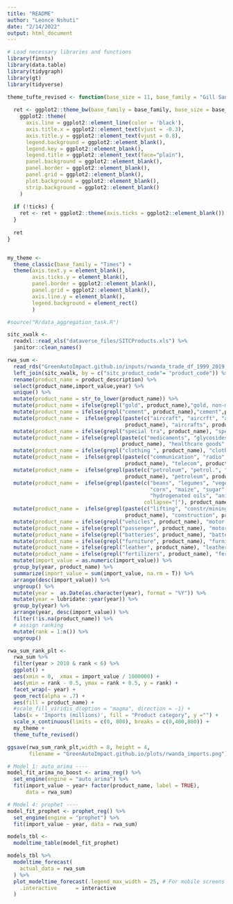 ```yaml
---
title: "README"
author: "Leonce Nshuti"
date: "2/14/2022"
output: html_document
---
```


```r
# Load necessary libraries and functions
library(finnts)
library(data.table)
library(tidygraph)
library(gt)
library(tidyverse)
```

```r
theme_tufte_revised <- function(base_size = 11, base_family = "Gill Sans", ticks = TRUE) {
  
  ret <- ggplot2::theme_bw(base_family = base_family, base_size = base_size) +
    ggplot2::theme(
      axis.line = ggplot2::element_line(color = 'black'),
      axis.title.x = ggplot2::element_text(vjust = -0.3),
      axis.title.y = ggplot2::element_text(vjust = 0.8),
      legend.background = ggplot2::element_blank(),
      legend.key = ggplot2::element_blank(),
      legend.title = ggplot2::element_text(face="plain"),
      panel.background = ggplot2::element_blank(),
      panel.border = ggplot2::element_blank(),
      panel.grid = ggplot2::element_blank(),
      plot.background = ggplot2::element_blank(),
      strip.background = ggplot2::element_blank()
    )
  
  if (!ticks) {
    ret <- ret + ggplot2::theme(axis.ticks = ggplot2::element_blank())
  }
  
  ret
}


my_theme <- 
  theme_classic(base_family = "Times") +
  theme(axis.text.y = element_blank(),
        axis.ticks.y = element_blank(),
        panel.border = ggplot2::element_blank(),
        panel.grid = ggplot2::element_blank(),
        axis.line.y = element_blank(), 
        legend.background = element_rect()
        ) 
```


```r
#source("R/data_aggregation_task.R")
```

```r
sitc_xwalk <-
  readxl::read_xls("dataverse_files/SITCProducts.xls") %>%
  janitor::clean_names()
```


```r
rwa_sum <-
  read_rds("GreenAutoImpact.github.io/inputs/rwanda_trade_df_1999_2019.rds") %>%
  left_join(sitc_xwalk, by = c("sitc_product_code"= "product_code")) %>%
  rename(product_name = product_description) %>%
  select(product_name,import_value,year) %>%
  unique() %>%
  mutate(product_name = str_to_lower(product_name)) %>%
  mutate(product_name = ifelse(grepl("gold", product_name),"gold, non-monetary", product_name)) %>% 
  mutate(product_name = ifelse(grepl("cement", product_name),"cement",product_name)) %>% 
  mutate(product_name =  ifelse(grepl(paste(c("aircraft", "aircrft", "airplanes"), collapse="|"),
                                      product_name), "aircrafts", product_name)) %>%
  mutate(product_name = ifelse(grepl("special tra", product_name), "special transactions",product_name)) %>%
  mutate(product_name = ifelse(grepl(paste(c("medicaments", "glycosides", "vaccines"), collapse="|"),
                                     product_name), "healthcare goods", product_name)) %>%
  mutate(product_name = ifelse(grepl("clothing ", product_name), "clothing",product_name)) %>%
  mutate(product_name =  ifelse(grepl(paste(c("communication", "radio", "telecom"), collapse="|"),
                                      product_name), "telecom", product_name)) %>%
  mutate(product_name =  ifelse(grepl(paste(c("petroleum", "petrol.", "crude oil"), collapse="|"),
                                      product_name), "petroleum", product_name)) %>%
  mutate(product_name =  ifelse(grepl(paste(c("beans", "legumes", "vegetables","cane sugar", "wheat",
                                              "corn", "maize", "sugar", "soy", "sugar", "meal", "cereal",
                                              "hydrogenated oils", "animal", "beet", "chocolate", "food"),
                                            collapse="|"), product_name), "food products", product_name)) %>%
  mutate(product_name =  ifelse(grepl(paste(c("lifting", "constr/mining", "pulley"), collapse="|"),
                                      product_name), "construction", product_name)) %>%
  mutate(product_name = ifelse(grepl("vehicles", product_name), "motor vehicles",product_name)) %>%
  mutate(product_name = ifelse(grepl("passenger", product_name), "motor vehicles",product_name)) %>%
  mutate(product_name = ifelse(grepl("batteries", product_name), "batteries",product_name)) %>%
  mutate(product_name = ifelse(grepl("furniture", product_name), "furniture",product_name)) %>%
  mutate(product_name = ifelse(grepl("leather", product_name), "leather",product_name)) %>%
  mutate(product_name = ifelse(grepl("fertilizers", product_name), "fertilizers",product_name)) %>%
  mutate(import_value = as.numeric(import_value)) %>%
  group_by(year, product_name) %>%
  summarize(import_value = sum(import_value, na.rm = T)) %>% 
  arrange(desc(import_value)) %>%
  ungroup() %>% 
  mutate(year =  as.Date(as.character(year), format = "%Y")) %>%
  mutate(year = lubridate::year(year)) %>%
  group_by(year) %>%  
  arrange(year, desc(import_value)) %>%  
  filter(!is.na(product_name)) %>%
  # assign ranking
  mutate(rank = 1:n()) %>%  
  ungroup() 
```


```r
rwa_sum_rank_plt <- 
  rwa_sum %>%
  filter(year > 2010 & rank < 6) %>%
  ggplot() +  
  aes(xmin = 0,  xmax = import_value / 1000000) +  
  aes(ymin = rank - 0.5, ymax = rank + 0.5, y = rank) +  
  facet_wrap(~ year) +  
  geom_rect(alpha = .7) +  
  aes(fill = product_name) +  
  #scale_fill_viridis_d(option = "magma", direction = -1) +
  labs(x = 'Imports (millions)', fill = "Product category", y ="") +
  scale_x_continuous(limits = c(0, 800), breaks = c(0,400,800)) +
  my_theme + 
  theme_tufte_revised()

ggsave(rwa_sum_rank_plt,width = 8, height = 4,
       filename = "GreenAutoImpact.github.io/plots/rwanda_imports.png")
```

```r
# Model 1: auto_arima ----
model_fit_arima_no_boost <- arima_reg() %>%
  set_engine(engine = "auto_arima") %>%
  fit(import_value ~ year+ factor(product_name, label = TRUE),
      data = rwa_sum)

# Model 4: prophet ----
model_fit_prophet <- prophet_reg() %>%
  set_engine(engine = "prophet") %>%
  fit(import_value ~ year, data = rwa_sum)

models_tbl <- 
  modeltime_table(model_fit_prophet)

models_tbl %>%
  modeltime_forecast(
    actual_data = rwa_sum
  ) %>%
  plot_modeltime_forecast(.legend_max_width = 25, # For mobile screens
    .interactive      = interactive
  )

```
